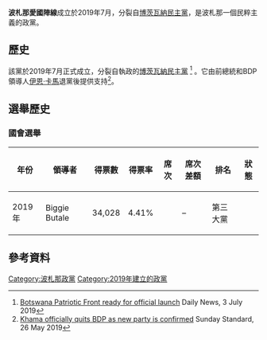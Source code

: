 {{Infobox political party|name=波札那愛國陣線|colorcode=#fece00|foundation=2019年7月|split=[[博茨瓦纳民主党|博茨瓦纳民主党]]|leader=Biggie Butale|ideology=[[民粹主義|民粹主義]]|national=|international=|seats1_title=[[波札那國民議會|波札那國民議會]]|seats1={{Composition bar|3|65|hex=#fece00}}|seats2_title=[[泛非议会|泛非议会]]|seats2={{Composition bar|0|5|hex=#fece00}}|country=波札那}}{{Politics of Botswana}}

'''波札那愛國陣線'''成立於2019年7月，分裂自[[博茨瓦纳民主党|博茨瓦納民主黨]]，是波札那一個民粹主義的政黨。

== 歷史 ==
該黨於2019年7月正式成立，分裂自執政的[[博茨瓦纳民主党|博茨瓦納民主黨]] <ref>[http://www.dailynews.gov.bw/news-details.php?nid=50172 Botswana Patriotic Front ready for official launch] {{Wayback|url=http://www.dailynews.gov.bw/news-details.php?nid=50172 |date=20210420111903 }} Daily News, 3 July 2019</ref> 。它由前總統和BDP領導人[[伊恩·卡马|伊恩·卡馬]]退黨後提供支持<ref>[http://www.sundaystandard.info/khama-officially-quits-bdp-new-party-confirmed Khama officially quits BDP as new party is confirmed] {{Webarchive|url=https://web.archive.org/web/20190905023418/http://www.sundaystandard.info/khama-officially-quits-bdp-new-party-confirmed|date=2019-09-05}} Sunday Standard, 26 May 2019</ref>。

== 選舉歷史 ==

=== 國會選舉 ===

{| class="wikitable" style="text-align:center"
!年份
!領導者
!得票數
!得票率
!席次
!席次差額
!排名
!狀態
|-
|2019年
|Biggie Butale
|34,028
|4.41%
|{{Composition bar|3|63|hex=#fece00}}
|–
|第三大黨
|{{No2|反對黨}}
|}

== 參考資料 ==
<references />

[[Category:波札那政黨|Category:波札那政黨]]
[[Category:2019年建立的政黨|Category:2019年建立的政黨]]

{{政治小作品}}